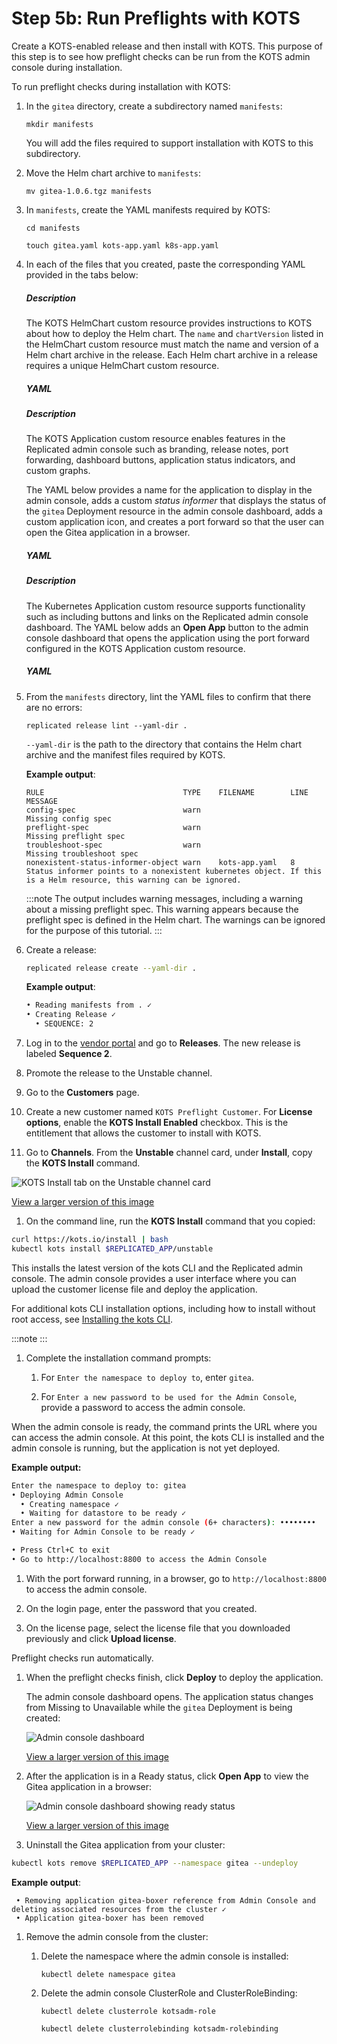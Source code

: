 
# Step 5b: Run Preflights with KOTS

Create a KOTS-enabled release and then install with KOTS. This purpose of this step is to see how preflight checks can be run from the KOTS admin console during installation.

To run preflight checks during installation with KOTS: 

1. In the `gitea` directory, create a subdirectory named `manifests`:

   ```
   mkdir manifests
   ```

   You will add the files required to support installation with KOTS to this subdirectory.

1. Move the Helm chart archive to `manifests`:

   ```
   mv gitea-1.0.6.tgz manifests
   ```

1. In `manifests`, create the YAML manifests required by KOTS:
   ```
   cd manifests
   ```
   ```
   touch gitea.yaml kots-app.yaml k8s-app.yaml
   ```

1. In each of the files that you created, paste the corresponding YAML provided in the tabs below:

   <Tabs>
   <TabItem value="helmchart" label="gitea.yaml" default>
    <h5>Description</h5>
    <p>The KOTS HelmChart custom resource provides instructions to KOTS about how to deploy the Helm chart. The <code>name</code> and <code>chartVersion</code> listed in the HelmChart custom resource must match the name and version of a Helm chart archive in the release. Each Helm chart archive in a release requires a unique HelmChart custom resource.</p>
    <h5>YAML</h5>
    <HelmChartCr/>
   </TabItem>
   <TabItem value="kots-app" label="kots-app.yaml">
   <h5>Description</h5>
    <p>The KOTS Application custom resource enables features in the Replicated admin console such as branding, release notes, port forwarding, dashboard buttons, application status indicators, and custom graphs.</p><p>The YAML below provides a name for the application to display in the admin console, adds a custom <em>status informer</em> that displays the status of the <code>gitea</code> Deployment resource in the admin console dashboard, adds a custom application icon, and creates a port forward so that the user can open the Gitea application in a browser.</p>
    <h5>YAML</h5>
    <KotsCr/>
   </TabItem>
   <TabItem value="k8s-app" label="k8s-app.yaml">
   <h5>Description</h5>
    <p>The Kubernetes Application custom resource supports functionality such as including buttons and links on the Replicated admin console dashboard. The YAML below adds an <strong>Open App</strong> button to the admin console dashboard that opens the application using the port forward configured in the KOTS Application custom resource.</p>
    <h5>YAML</h5>
    <K8sCr/>
   </TabItem>
   </Tabs>   

1. From the `manifests` directory, lint the YAML files to confirm that there are no errors:

   ```
   replicated release lint --yaml-dir .
   ```
   `--yaml-dir` is the path to the directory that contains the Helm chart archive and the manifest files required by KOTS.

   **Example output**:

   ```
   RULE                               TYPE    FILENAME        LINE  MESSAGE
   config-spec                        warn                          Missing config spec                                                         
   preflight-spec                     warn                          Missing preflight spec
   troubleshoot-spec                  warn                          Missing troubleshoot spec
   nonexistent-status-informer-object warn    kots-app.yaml   8     Status informer points to a nonexistent kubernetes object. If this is a Helm resource, this warning can be ignored.
   ```
   :::note
   The output includes warning messages, including a warning about a missing preflight spec. This warning appears because the preflight spec is defined in the Helm chart. The warnings can be ignored for the purpose of this tutorial. 
   :::

1. Create a release:

   ```bash 
   replicated release create --yaml-dir .   
   ```
   **Example output**:
   ```bash
   • Reading manifests from . ✓
   • Creating Release ✓
     • SEQUENCE: 2
   ```

1. Log in to the [vendor portal](https://vendor.replicated.com) and go to **Releases**. The new release is labeled **Sequence 2**.

1. Promote the release to the Unstable channel.

1. Go to the **Customers** page.

1. Create a new customer named `KOTS Preflight Customer`. For **License options**, enable the **KOTS Install Enabled** checkbox. This is the entitlement that allows the customer to install with KOTS.

1. Go to **Channels**. From the **Unstable** channel card, under **Install**, copy the **KOTS Install** command.

  ![KOTS Install tab on the Unstable channel card](/images/helm-tutorial-unstable-kots-install-command.png)

  [View a larger version of this image](/images/helm-tutorial-unstable-kots-install-command.png)

1. On the command line, run the **KOTS Install** command that you copied:

  ```bash
  curl https://kots.io/install | bash
  kubectl kots install $REPLICATED_APP/unstable
  ```

  This installs the latest version of the kots CLI and the Replicated admin console. The admin console provides a user interface where you can upload the customer license file and deploy the application.

  For additional kots CLI installation options, including how to install without root access, see [Installing the kots CLI](/reference/kots-cli-getting-started).

  :::note
  <KotsVerReq/>
  :::

1. Complete the installation command prompts:

   1. For `Enter the namespace to deploy to`, enter `gitea`. 

   1. For `Enter a new password to be used for the Admin Console`, provide a password to access the admin console.

  When the admin console is ready, the command prints the URL where you can access the admin console. At this point, the kots CLI is installed and the admin console is running, but the application is not yet deployed.

  **Example output:**

  ```bash
  Enter the namespace to deploy to: gitea
  • Deploying Admin Console
    • Creating namespace ✓
    • Waiting for datastore to be ready ✓
  Enter a new password for the admin console (6+ characters): ••••••••
  • Waiting for Admin Console to be ready ✓

  • Press Ctrl+C to exit
  • Go to http://localhost:8800 to access the Admin Console
  ```

1. With the port forward running, in a browser, go to `http://localhost:8800` to access the admin console.

1. On the login page, enter the password that you created.

1. On the license page, select the license file that you downloaded previously and click **Upload license**.

  Preflight checks run automatically.

1. When the preflight checks finish, click **Deploy** to deploy the application.

   The admin console dashboard opens. The application status changes from Missing to Unavailable while the `gitea` Deployment is being created:

   ![Admin console dashboard](/images/tutorial-gitea-unavailable.png)

   [View a larger version of this image](/images/tutorial-gitea-unavailable.png)

1. After the application is in a Ready status, click **Open App** to view the Gitea application in a browser:

   ![Admin console dashboard showing ready status](/images/tutorial-gitea-ready.png)

   [View a larger version of this image](/images/tutorial-gitea-ready.png) 

1. Uninstall the Gitea application from your cluster:

  ```bash
  kubectl kots remove $REPLICATED_APP --namespace gitea --undeploy
  ```
  **Example output**:
  ```
   • Removing application gitea-boxer reference from Admin Console and deleting associated resources from the cluster ✓
   • Application gitea-boxer has been removed
  ```

1. Remove the admin console from the cluster:  

   1. Delete the namespace where the admin console is installed:

      ```
      kubectl delete namespace gitea
      ```
   1. Delete the admin console ClusterRole and ClusterRoleBinding:  

      ```
      kubectl delete clusterrole kotsadm-role
      ```
      ```
      kubectl delete clusterrolebinding kotsadm-rolebinding
      ```     